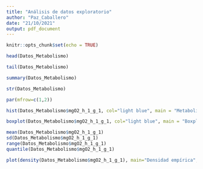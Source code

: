 ```yaml
---
title: "Análisis de datos exploratorio"
author: "Paz_Caballero"
date: "21/10/2021"
output: pdf_document
---
```


```r
knitr::opts_chunk$set(echo = TRUE)
```

```r
head(Datos_Metabolismo)
```
```r
tail(Datos_Metabolismo)
```




```r
summary(Datos_Metabolismo)
```
```r
str(Datos_Metabolismo)
```
```r
par(mfrow=c(1,2))

hist(Datos_Metabolismo$mgO2_h_1_g_1, col="light blue", main = "Metabolismo", xlab = "Consumo de Oxígeno")

boxplot(Datos_Metabolismo$mgO2_h_1_g_1, col="light blue", main = "Boxplot metabolismo", ylab = "Consumo de Oxígeno")
```

```r
mean(Datos_Metabolismo$mgO2_h_1_g_1)
sd(Datos_Metabolismo$mgO2_h_1_g_1)
range(Datos_Metabolismo$mgO2_h_1_g_1)
quantile(Datos_Metabolismo$mgO2_h_1_g_1)
```
```r
plot(density(Datos_Metabolismo$mgO2_h_1_g_1), main="Densidad empírica", xlab="Consumo de Oxígeno")
```


